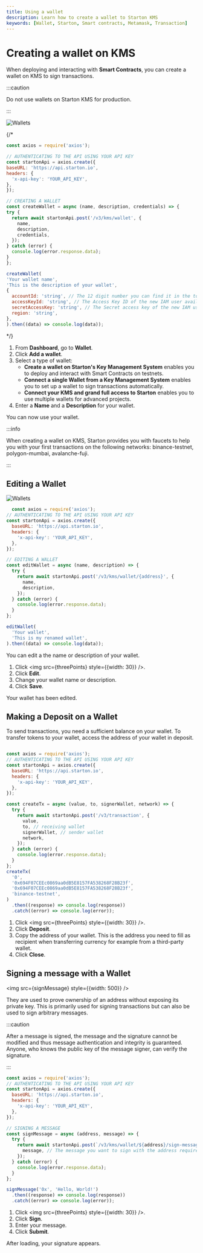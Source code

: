 ```yaml
---
title: Using a wallet
description: Learn how to create a wallet to Starton KMS
keywords: [Wallet, Starton, Smart contracts, Metamask, Transaction]
---
```


# Creating a wallet on KMS

When deploying and interacting with **Smart Contracts**, you can create a wallet on KMS to sign transactions.

:::caution

Do not use wallets on Starton KMS for production.

:::

![Wallets](assets/wallets-page.png)

<Tabs>{/*
<TabItem value="code" label="From Code">

  ```jsx showLineNumbers
  const axios = require('axios');

// AUTHENTICATING TO THE API USING YOUR API KEY
const startonApi = axios.create({
  baseURL: 'https://api.starton.io',
  headers: {
    'x-api-key': 'YOUR_API_KEY',
  },
});

// CREATING A WALLET
const createWallet = async (name, description, credentials) => {
  try {
    return await startonApi.post('/v3/kms/wallet', {
      name,
      description,
      credentials,
    });
  } catch (error) {
    console.log(error.response.data);
  }
};

createWallet(
  'Your wallet name',
  'This is the description of your wallet',
  {
    accountId: 'string', // The 12 digit number you can find it in the top-right corner of your AWS Dashboard.
    accessKeyId: 'string', // The Access Key ID of the new IAM user available after completing (lien vers step new user).
    secretAccessKey: 'string', // The Secret access key of the new IAM user available after completing .
    region: 'string',
  },
).then((data) => console.log(data));

  ```

</TabItem> */}
<TabItem value="dashboard" label="From Dashboard">

  1. From **Dashboard**, go to **Wallet**.
  1. Click **Add a wallet**.
  1. Select a type of wallet:
      - **Create a wallet on Starton's Key Management System** enables you to deploy and interact with Smart Contracts on testnets.
      - **Connect a single Wallet from a Key Management System** enables you to set up a wallet to sign transactions automatically.
      - **Connect your KMS and grand full access to Starton** enables you to use multiple wallets for advanced projects.
  1. Enter a **Name** and a **Description** for your wallet.

</TabItem>
</Tabs>

You can now use your wallet.

:::info

When creating a wallet on KMS, Starton provides you with faucets to help you with your first transactions on the following networks: binance-testnet, polygon-mumbai, avalanche-fuji.

:::

## Editing a Wallet

![Wallets](assets/editing-a-wallet.png)

<Tabs>
<TabItem value="code" label="From Code">

```jsx showLineNumbers
  const axios = require('axios');
// AUTHENTICATING TO THE API USING YOUR API KEY
const startonApi = axios.create({
  baseURL: 'https://api.starton.io',
  headers: {
    'x-api-key': 'YOUR_API_KEY',
  },
});

// EDITING A WALLET
const editWallet = async (name, description) => {
  try {
    return await startonApi.post('/v3/kms/wallet/{address}', {
      name,
      description,
    });
  } catch (error) {
    console.log(error.response.data);
  }
};

editWallet(
  'Your wallet',
  'This is my renamed wallet',
).then((data) => console.log(data));

  ```

</TabItem>
<TabItem value="dashboard" label="From Dashboard">

You can edit a the name or description of your wallet.

1. Click  <img src={threePoints} style={{width: 30}} />.
1. Click **Edit**.
1. Change your wallet name or description.
1. Click **Save**.

Your wallet has been edited.

</TabItem>
</Tabs>

## Making a Deposit on a Wallet

To send transactions, you need a sufficient balance on your wallet. To transfer tokens to your wallet, access the address of your wallet in deposit.


<Tabs>
<TabItem value="code" label="From Code">

```jsx showLineNumbers

const axios = require('axios');
// AUTHENTICATING TO THE API USING YOUR API KEY
const startonApi = axios.create({
  baseURL: 'https://api.starton.io',
  headers: {
    'x-api-key': 'YOUR_API_KEY',
  },
});

const createTx = async (value, to, signerWallet, network) => {
  try {
    return await startonApi.post('/v3/transaction', {
      value,
      to, // receiving wallet
      signerWallet, // sender wallet
      network,
    });
  } catch (error) {
    console.log(error.response.data);
  }
};
createTx(
  '0',
  '0x694F07CEEc0869aa0dB5E8157FA538268F28B23f',
  '0x694F07CEEc0869aa0dB5E8157FA538268F28B23f',
  'binance-testnet',
)
  .then((response) => console.log(response))
  .catch((error) => console.log(error));

```

</TabItem>
<TabItem value="dashboard" label="From Dashboard">

1. Click  <img src={threePoints} style={{width: 30}} />.
1. Click **Deposit**.
1. Copy the address of your wallet.
  This is the address you need to fill as recipient when transferring currency for example from a third-party wallet.
1. Click **Close**.

</TabItem>
</Tabs>


## Signing a message with a Wallet

<img src={signMessage} style={{width: 500}} />


They are used to prove ownership of an address without exposing its private key. This is primarily used for signing transactions but can also be used to sign arbitrary messages.

:::caution

After a message is signed, the message and the signature cannot be modified and thus message authentication and integrity is guaranteed. Anyone, who knows the public key of the message signer, can verify the signature.

:::

<Tabs>
<TabItem value="code" label="From Code">

```jsx showLineNumbers
const axios = require('axios');
// AUTHENTICATING TO THE API USING YOUR API KEY
const startonApi = axios.create({
  baseURL: 'https://api.starton.io',
  headers: {
    'x-api-key': 'YOUR_API_KEY',
  },
});

// SIGNING A MESSAGE
const signMessage = async (address, message) => {
  try {
    return await startonApi.post(`/v3/kms/wallet/${address}/sign-message`, {
      message, // The message you want to sign with the address required in the route.
    });
  } catch (error) {
    console.log(error.response.data);
  }
};

signMessage('0x', 'Hello, World!')
  .then((response) => console.log(response))
  .catch((error) => console.log(error));
```
</TabItem>
<TabItem value="dashboard" label="From Dashboard">

1. Click  <img src={threePoints} style={{width: 30}} />.
1. Click **Sign**.
1. Enter your message.
1. Click **Submit**.

After loading, your signature appears.

</TabItem>
</Tabs>
